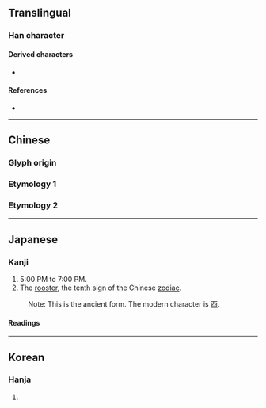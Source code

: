 {{also|卯|酉}}
{{character info}}
<!-- may be replaced by zh-forms -->
==Translingual==

===Han character===
{{Han char|rn=1|rad=一|as=06|sn=7|four=|canj=MLLS|ids=⿱一⿲匚⿰丿丨コ}}

====Derived characters====
* {{l|mul|[[桺]], [[𣨇]], [[𤥗]], [[𦕼]], [[𨦰]], [[駵]], [[䱖]], [[𪕚]], [[𡋲]], [[畱]], [[𥁶]], [[𧶝]], [[𪕢]], [[𡘣]], [[𦯄]], [[𥥹]], [[𦊿]], [[𠓴]]}}

====References====
* {{Han ref|kx=0078.110|dkj=00048|dj=0157.180|hdz=10021.060|uh=4E23|ud=20003}}

----

==Chinese==

===Glyph origin===
{{Han etym}}

===Etymology 1===
{{zh-see|酉|av}}

===Etymology 2===
{{zh-see|卯|v}}

----

==Japanese==

===Kanji===
{{ja-kanji|grade=uc|rs=一06}}

# 5:00 PM to 7:00 PM.
# The [[rooster]], the tenth sign of the Chinese [[zodiac]].
: Note: This is the ancient form. The modern character is [[酉]].

====Readings====
{{ja-readings
|goon=ゆ
|kanon=ゆう<いう
|kun=とり-
}}

----

==Korean==

===Hanja===
{{ko-hanja|hangeul=유|rv=yu|mr=yu}}

# {{rfdef|ko|sort=一06}}